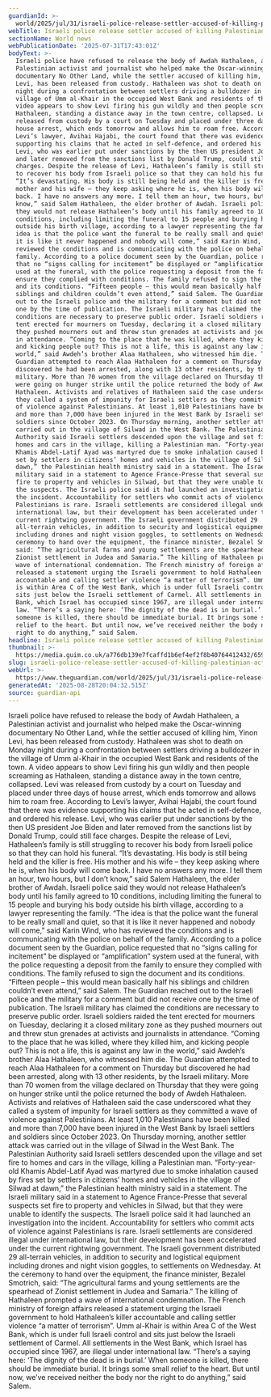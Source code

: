 ```yaml
---
guardianId: >-
  world/2025/jul/31/israeli-police-release-settler-accused-of-killing-palestinian-activist
webTitle: Israeli police release settler accused of killing Palestinian activist
sectionName: World news
webPublicationDate: '2025-07-31T17:43:01Z'
bodyText: >-
  Israeli police have refused to release the body of Awdah Hathaleen, a
  Palestinian activist and journalist who helped make the Oscar-winning
  documentary No Other Land, while the settler accused of killing him, Yinon
  Levi, has been released from custody. Hathaleen was shot to death on Monday
  night during a confrontation between settlers driving a bulldozer in the
  village of Umm al-Khair in the occupied West Bank and residents of the town. A
  video appears to show Levi firing his gun wildly and then people screaming as
  Hathaleen, standing a distance away in the town centre, collapsed. Levi was
  released from custody by a court on Tuesday and placed under three days of
  house arrest, which ends tomorrow and allows him to roam free. According to
  Levi’s lawyer, Avihai Hajabi, the court found that there was evidence
  supporting his claims that he acted in self-defence, and ordered his release.
  Levi, who was earlier put under sanctions by the then US president Joe Biden
  and later removed from the sanctions list by Donald Trump, could still face
  charges. Despite the release of Levi, Hathaleen’s family is still struggling
  to recover his body from Israeli police so that they can hold his funeral.
  “It’s devastating. His body is still being held and the killer is free. His
  mother and his wife – they keep asking where he is, when his body will come
  back. I have no answers any more. I tell them an hour, two hours, but I don’t
  know,” said Salem Hathaleen, the elder brother of Awdah. Israeli police said
  they would not release Hathaleen’s body until his family agreed to 10
  conditions, including limiting the funeral to 15 people and burying his body
  outside his birth village, according to a lawyer representing the family. “The
  idea is that the police want the funeral to be really small and quiet, so that
  it is like it never happened and nobody will come,” said Karin Wind, who has
  reviewed the conditions and is communicating with the police on behalf of the
  family. According to a police document seen by the Guardian, police requested
  that no “signs calling for incitement” be displayed or “amplification” system
  used at the funeral, with the police requesting a deposit from the family to
  ensure they complied with conditions. The family refused to sign the document
  and its conditions. “Fifteen people – this would mean basically half his
  siblings and children couldn’t even attend,” said Salem. The Guardian reached
  out to the Israeli police and the military for a comment but did not receive
  one by the time of publication. The Israeli military has claimed the
  conditions are necessary to preserve public order. Israeli soldiers raided the
  tent erected for mourners on Tuesday, declaring it a closed military zone as
  they pushed mourners out and threw stun grenades at activists and journalists
  in attendance. “Coming to the place that he was killed, where they killed him,
  and kicking people out? This is not a life, this is against any law in the
  world,” said Awdeh’s brother Alaa Hathaleen, who witnessed him die. The
  Guardian attempted to reach Alaa Hathaleen for a comment on Thursday but
  discovered he had been arrested, along with 13 other residents, by the Israeli
  military. More than 70 women from the village declared on Thursday that they
  were going on hunger strike until the police returned the body of Awdeh
  Hathaleen. Activists and relatives of Hathaleen said the case underscored what
  they called a system of impunity for Israeli settlers as they committed a wave
  of violence against Palestinians. At least 1,010 Palestinians have been killed
  and more than 7,000 have been injured in the West Bank by Israeli settlers and
  soldiers since October 2023. On Thursday morning, another settler attack was
  carried out in the village of Silwad in the West Bank. The Palestinian
  Authority said Israeli settlers descended upon the village and set fire to
  homes and cars in the village, killing a Palestinian man. “Forty-year-old
  Khamis Abdel-Latif Ayad was martyred due to smoke inhalation caused by fires
  set by settlers in citizens’ homes and vehicles in the village of Silwad at
  dawn,” the Palestinian health ministry said in a statement. The Israeli
  military said in a statement to Agence France-Presse that several suspects set
  fire to property and vehicles in Silwad, but that they were unable to identify
  the suspects. The Israeli police said it had launched an investigation into
  the incident. Accountability for settlers who commit acts of violence against
  Palestinians is rare. Israeli settlements are considered illegal under
  international law, but their development has been accelerated under the
  current rightwing government. The Israeli government distributed 29
  all-terrain vehicles, in addition to security and logistical equipment
  including drones and night vision goggles, to settlements on Wednesday. At the
  ceremony to hand over the equipment, the finance minister, Bezalel Smotrich,
  said: “The agricultural farms and young settlements are the spearhead of
  Zionist settlement in Judea and Samaria.” The killing of Hathaleen prompted a
  wave of international condemnation. The French ministry of foreign affairs
  released a statement urging the Israeli government to hold Hathaleen’s killer
  accountable and calling settler violence “a matter of terrorism”. Umm al-Khair
  is within Area C of the West Bank, which is under full Israeli control and
  sits just below the Israeli settlement of Carmel. All settlements in the West
  Bank, which Israel has occupied since 1967, are illegal under international
  law. “There’s a saying here: ‘The dignity of the dead is in burial.’ When
  someone is killed, there should be immediate burial. It brings some small
  relief to the heart. But until now, we’ve received neither the body nor the
  right to do anything,” said Salem.
headline: Israeli police release settler accused of killing Palestinian activist
thumbnail: >-
  https://media.guim.co.uk/a776db139e7fcaffd1b6ef4ef2f8b40764412432/659_228_602_482/500.jpg
slug: israeli-police-release-settler-accused-of-killing-palestinian-activist
webUrl: >-
  https://www.theguardian.com/world/2025/jul/31/israeli-police-release-settler-accused-of-killing-palestinian-activist
generatedAt: '2025-08-28T20:04:32.515Z'
source: guardian-api
---
```

Israeli police have refused to release the body of Awdah Hathaleen, a Palestinian activist and journalist who helped make the Oscar-winning documentary No Other Land, while the settler accused of killing him, Yinon Levi, has been released from custody. Hathaleen was shot to death on Monday night during a confrontation between settlers driving a bulldozer in the village of Umm al-Khair in the occupied West Bank and residents of the town. A video appears to show Levi firing his gun wildly and then people screaming as Hathaleen, standing a distance away in the town centre, collapsed. Levi was released from custody by a court on Tuesday and placed under three days of house arrest, which ends tomorrow and allows him to roam free. According to Levi’s lawyer, Avihai Hajabi, the court found that there was evidence supporting his claims that he acted in self-defence, and ordered his release. Levi, who was earlier put under sanctions by the then US president Joe Biden and later removed from the sanctions list by Donald Trump, could still face charges. Despite the release of Levi, Hathaleen’s family is still struggling to recover his body from Israeli police so that they can hold his funeral. “It’s devastating. His body is still being held and the killer is free. His mother and his wife – they keep asking where he is, when his body will come back. I have no answers any more. I tell them an hour, two hours, but I don’t know,” said Salem Hathaleen, the elder brother of Awdah. Israeli police said they would not release Hathaleen’s body until his family agreed to 10 conditions, including limiting the funeral to 15 people and burying his body outside his birth village, according to a lawyer representing the family. “The idea is that the police want the funeral to be really small and quiet, so that it is like it never happened and nobody will come,” said Karin Wind, who has reviewed the conditions and is communicating with the police on behalf of the family. According to a police document seen by the Guardian, police requested that no “signs calling for incitement” be displayed or “amplification” system used at the funeral, with the police requesting a deposit from the family to ensure they complied with conditions. The family refused to sign the document and its conditions. “Fifteen people – this would mean basically half his siblings and children couldn’t even attend,” said Salem. The Guardian reached out to the Israeli police and the military for a comment but did not receive one by the time of publication. The Israeli military has claimed the conditions are necessary to preserve public order. Israeli soldiers raided the tent erected for mourners on Tuesday, declaring it a closed military zone as they pushed mourners out and threw stun grenades at activists and journalists in attendance. “Coming to the place that he was killed, where they killed him, and kicking people out? This is not a life, this is against any law in the world,” said Awdeh’s brother Alaa Hathaleen, who witnessed him die. The Guardian attempted to reach Alaa Hathaleen for a comment on Thursday but discovered he had been arrested, along with 13 other residents, by the Israeli military. More than 70 women from the village declared on Thursday that they were going on hunger strike until the police returned the body of Awdeh Hathaleen. Activists and relatives of Hathaleen said the case underscored what they called a system of impunity for Israeli settlers as they committed a wave of violence against Palestinians. At least 1,010 Palestinians have been killed and more than 7,000 have been injured in the West Bank by Israeli settlers and soldiers since October 2023. On Thursday morning, another settler attack was carried out in the village of Silwad in the West Bank. The Palestinian Authority said Israeli settlers descended upon the village and set fire to homes and cars in the village, killing a Palestinian man. “Forty-year-old Khamis Abdel-Latif Ayad was martyred due to smoke inhalation caused by fires set by settlers in citizens’ homes and vehicles in the village of Silwad at dawn,” the Palestinian health ministry said in a statement. The Israeli military said in a statement to Agence France-Presse that several suspects set fire to property and vehicles in Silwad, but that they were unable to identify the suspects. The Israeli police said it had launched an investigation into the incident. Accountability for settlers who commit acts of violence against Palestinians is rare. Israeli settlements are considered illegal under international law, but their development has been accelerated under the current rightwing government. The Israeli government distributed 29 all-terrain vehicles, in addition to security and logistical equipment including drones and night vision goggles, to settlements on Wednesday. At the ceremony to hand over the equipment, the finance minister, Bezalel Smotrich, said: “The agricultural farms and young settlements are the spearhead of Zionist settlement in Judea and Samaria.” The killing of Hathaleen prompted a wave of international condemnation. The French ministry of foreign affairs released a statement urging the Israeli government to hold Hathaleen’s killer accountable and calling settler violence “a matter of terrorism”. Umm al-Khair is within Area C of the West Bank, which is under full Israeli control and sits just below the Israeli settlement of Carmel. All settlements in the West Bank, which Israel has occupied since 1967, are illegal under international law. “There’s a saying here: ‘The dignity of the dead is in burial.’ When someone is killed, there should be immediate burial. It brings some small relief to the heart. But until now, we’ve received neither the body nor the right to do anything,” said Salem.
